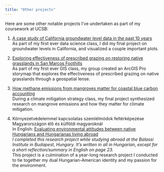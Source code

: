 ```yaml
---
title: "Other projects"
---
```


Here are some other notable projects I've undertaken as part of my coursework at UCSB:

1.  [A case study of California groundwater level data in the past 10 years](water_data.html)\
As part of my first ever data science class, I did my final project on groundwater levels in California, and visualized a couple important plots. 

2.  [Exploring effectiveness of prescribed grazing on restoring native grasslands in San Marcos Foothills](https://storymaps.arcgis.com/stories/1adbab6e8a054657adeee0bb2c8874f3)\
As part of my first ever GIS class, my group created an ArcGIS Pro storymap that explores the effectiveness of prescribed grazing on native grasslands through a geospatial lense.

3.  [How methane emissions from mangroves matter for coastal blue carbon accounting](mangroves_emissions.pdf)\
During a climate mitigation strategy class, my final project synthesized research on mangrove emissions and how they matter for climate mitigation. 

4.  Környezetvédelemmel kapcsolatas szemlélmódok feltérképezése Magyarországon élő és külföldi magyaroknál\
    In English: [Evaluating environmental attitudes between native Hungarians and Hungarianas living abroad](comparing_envtl_attitudes.pdf)\
    *I completed this research project while studying abroad at the Balassi Institute in Budapest, Hungary. It's written in all in Hungarian, except for a short reflection/summary in English on page 23.*\
    This project is a culmination of a year-long research project I conducted to tie together my dual Hungarian-American identity and my passion for the environment.
